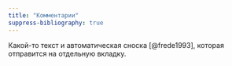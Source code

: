 ```yaml
---
title: "Комментарии"
suppress-bibliography: true
---
```


Какой-то текст и автоматическая сноска [@frede1993], которая отправится на отдельную вкладку.
